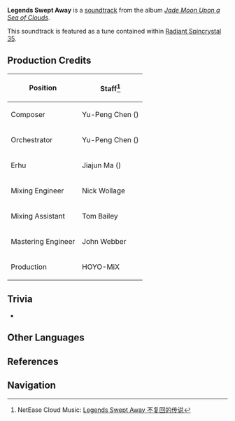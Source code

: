 {{Soundtrack Infobox
|title          =
|image          = Jade Moon Upon a Sea of Clouds.png
|album          = Jade Moon Upon a Sea of Clouds
|disc           = 1
|number         = 23
|featured       =
|featured2      =
|featured3      =
|featured_disc  =
|featured_disc2 =
|featured_disc3 =
|youtube_id     = t1O7LpOTBfM
|youtube_time   = 1856
|spotify_id     = 0AT8UeyDydzBKrhCcQGQew
|played_in      = Bishui Plain
|during         = [[Bishui Plain]]
|domain         =
|previous       = Vague Whispers
|next           = Joy of Returning
}}
'''Legends Swept Away''' is a [[soundtrack]] from the album ''[[Jade Moon Upon a Sea of Clouds]]''.

This soundtrack is featured as a tune contained within [[Radiant Spincrystal 35]].

==Production Credits==
{| class="wikitable" style="text-align:left; height:0.5em"
! Position
! Staff<ref>NetEase Cloud Music: [https://music.163.com/#/song?id=1492275677 Legends Swept Away 不复回的传说]</ref>
|-
! Composer
| Yu-Peng Chen ({{zh|陈致逸}})
|-
! Orchestrator
| Yu-Peng Chen ({{zh|陈致逸}})
|-
! Erhu
| Jiajun Ma ({{zh|马稼骏}})
|-
! Mixing Engineer
| Nick Wollage
|-
! Mixing Assistant
| Tom Bailey
|-
! Mastering Engineer
| John Webber
|-
! Production
| HOYO-MiX
|}

==Trivia==
* {{Transclude|Winding River|BishuiTheme|section=1}}

==Other Languages==
{{Other Languages
|en      = Legends Swept Away
|zhs     = 不复回的传说
|zhs_rm  = Bù Fùhuí de Chuánshuō
|zht     = 不復回的傳說
|zht_rm  = Bù Fùhuí de Chuánshuō
|zh_tl   = Legends to Never Return
|ja      = 帰らぬ物語
|ja_rm   = Kaeranu Monogatari
|ja_tl   = Tales Which Will Not Return
|ko      = Legends Swept Away<ref name="RS">{{Ref/Item|Radiant Spincrystal 35|note=Korean, Spanish, French, Russian, Thai, Vietnamese, German, Indonesian, Portuguese, Turkish}}</ref>
|es      = Legends Swept Away<ref name="RS" />
|fr      = Legends Swept Away<ref name="RS" />
|ru      = Legends Swept Away<ref name="RS" />
|th      = Legends Swept Away<ref name="RS" />
|vi      = Truyền Thuyết Không Trở Lại<ref name="RS" />
|vi_tl   = 
|de      = Legends Swept Away<ref name="RS" />
|id      = Legends Swept Away<ref name="RS" />
|pt      = Legends Swept Away<ref name="RS" />
|tr      = Legends Swept Away<ref name="RS" />
|it      = 
|it_tl   = 
}}

==References==
{{Reflist}}

==Navigation==
{{Soundtrack Navbox|Jade Moon Upon a Sea of Clouds}}